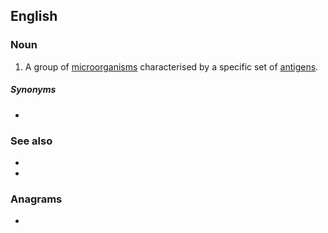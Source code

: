 ==English==

===Noun===
{{wikipedia}}
{{en-noun}}

# A group of [[microorganism]]s characterised by a specific set of [[antigen]]s.

=====Synonyms=====
* {{l|en|serotype}}

===See also===
* {{l|en|biovar}}
* {{l|en|morphovar}}

===Anagrams===
* {{anagrams|en|savorer}}